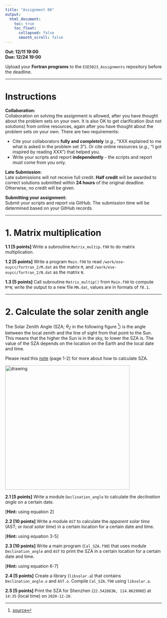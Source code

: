 ---
title: "Assignment 06"
output:
  html_document:
    toc: true
    toc_float:
      collapsed: false
      smooth_scroll: false
---

**Out: 12/11 19:00 **  
**Due: 12/24 19:00 **  

Upload your **Fortran programs** to the `ESE5023_Assignments` repository before the deadline.

***

# Instructions  

**Collaboration:**  
Collaboration on solving the assignment is allowed, after you have thought about the problem sets on your own. It is also OK to get  clarification (but not solutions) from online resources, again after you have thought about the problem sets on your own. There are two requirements: 

* Cite your collaborators **fully and completely** (*e.g.*, “XXX explained to me what is asked in the problem set 3”). Or cite online resources (*e.g.*, “I got inspired by reading XXX”) that helped you.
* Write your scripts and report **independently** - the scripts and report must come from you only.

**Late Submission:**   
Late submissions will not receive full credit. **Half credit** will be awarded to correct solutions submitted within **24 hours** of the original deadline. Otherwise, no credit will be given. 

**Submitting your assignment:**  
Submit your scripts and report via GitHub. The submission time will be determined based on your GitHub records.  

***

# 1. Matrix multiplication

**1.1 [5 points]** Write a subroutine `Matrix_multip.f90` to do matrix multiplication. 

**1.2 [5 points]** Write a program `Main.f90` to read `/work/ese-ouycc/fortran_2/M.dat` as the matrix `M`, and  `/work/ese-ouycc/fortran_2/N.dat` as the matrix `N`.

**1.3 [5 points]** Call subroutine `Matrix_multip()` from `Main.f90` to compute `M*N`; write the output to a new file `MN.dat`, values are in formats of `f8.1`.

***

# 2. Calculate the solar zenith angle

The Solar Zenith Angle (SZA; $\theta_Z$ in the following figure [^1]) is the angle between the local zenith and the line of sight from that point to the Sun. This means that the higher the Sun is in the sky, to lower the SZA is. The value of the SZA depends on the location on the Earth and the local date and time.

Please read this [note](http://holbert.faculty.asu.edu/eee463/SolarCalcs.pdf) (page 1-2) for more about how to calculate SZA.

<img src="figs/sun_position_b.jpg" alt="drawing" width="400"/>  

[^1]: [source](https://pvpmc.sandia.gov/modeling-steps/1-weather-design-inputs/sun-position/)

**2.1 [5 points]** Write a module `Declination_angle` to calculate the *declination angle* on a certain date. 

[**Hint:** using equation 2]

**2.2 [10 points]** Write a module `AST` to calculate the *apparent solar time* (AST; or *local solar time*) in a certain location for a certain date and time.

[**Hint:** using equation 3-5]

**2.3 [10 points]** Write a main program (`Cal_SZA.f90`) that uses module `Declination_angle` and `AST` to print the SZA in a certain location for a certain date and time.

[**Hint:** using equation 6-7]

**2.4 [5 points]** Create a library (`libsolar.a`) that contains `Declination_angle.o` and `AST.o`. Compile `Cal_SZA.f90` using `libsolar.a`.

**2.5 [5 points]** Print the SZA for Shenzhen (`22.542883N, 114.062996E`) at `14:35` (local time) on `2020-12-20`.
